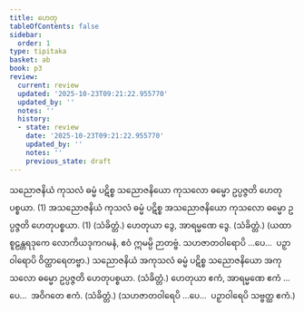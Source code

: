```yaml
---
title: ဟေတု
tableOfContents: false
sidebar:
  order: 1
type: tipitaka
basket: ab
book: p3
review:
  current: review
  updated: '2025-10-23T09:21:22.955770'
  updated_by: ''
  notes: ''
  history:
  - state: review
    date: '2025-10-23T09:21:22.955770'
    updated_by: ''
    notes: ''
    previous_state: draft
---
```



<ReviewStatus review={frontmatter.review} showDetails={true} />

<HypothesisAnnotation frontmatter={frontmatter} />

<DynamicBreadcrumb />

<Division number="10" book="p3" e="ch" v="39" p="371">

<Paragraph number="1720" book="p3">
သညောဇနိယံ ကုသလံ ဓမ္မံ ပဋိစ္စ သညောဇနိယော ကုသလော ဓမ္မော ဥပ္ပဇ္ဇတိ ဟေတုပစ္စယာ. (1)
</Paragraph>

<Paragraph number="1721" book="p3">
အသညောဇနိယံ ကုသလံ ဓမ္မံ ပဋိစ္စ အသညောဇနိယော ကုသလော ဓမ္မော ဥပ္ပဇ္ဇတိ ဟေတုပစ္စယာ. (1) (သံခိတ္တံ.)
</Paragraph>

</Division>
<Division number="11" book="p3" e="ch" v="39" p="371">

<Paragraph number="1722" book="p3">
ဟေတုယာ ဒွေ, အာရမ္မဏေ ဒွေ. (သံခိတ္တံ.)
</Paragraph>

<Paragraph number="1723" book="p3">
(ယထာ စူဠန္တရဒုကေ လောကိယဒုကဂမနံ, ဧဝံ ဣမမ္ပိ ဉာတဗ္ဗံ. သဟဇာတဝါရောပိ …ပေ…  ပဉှာဝါရောပိ ဝိတ္ထာရေတဗ္ဗာ.)
</Paragraph>

</Division>
<Division number="12" book="p3" e="ch" v="39" p="371">

<Paragraph number="1724" book="p3">
သညောဇနိယံ အကုသလံ ဓမ္မံ ပဋိစ္စ သညောဇနိယော အကုသလော ဓမ္မော ဥပ္ပဇ္ဇတိ ဟေတုပစ္စယာ. (သံခိတ္တံ.)
</Paragraph>

</Division>
<Division number="13" book="p3" e="ch" v="39" p="371">

<Paragraph number="1725" book="p3">
ဟေတုယာ ဧကံ, အာရမ္မဏေ ဧကံ …ပေ…  အဝိဂတေ ဧကံ. (သံခိတ္တံ.)
</Paragraph>

<Paragraph number="1726" book="p3">
(သဟဇာတဝါရေပိ …ပေ…  ပဉှာဝါရေပိ သဗ္ဗတ္ထ ဧကံ.)
</Paragraph>
</Division>